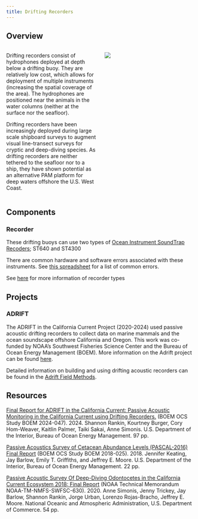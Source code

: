 ```yaml
---
title: Drifting Recorders
---
```


## Overview

::: columns
::: {.column width="50%"}
Drifting recorders consist of hydrophones deployed at depth below a drifting buoy. They are relatively low cost, which allows for deployment of multiple instruments (increasing the spatial coverage of the area). The hydrophones are positioned near the animals in the water columns (neither at the surface nor the seafloor).

Drifting recorders have been increasingly deployed during large scale shipboard surveys to augment visual line-transect surveys for cryptic and deep-diving species. As drifting recorders are neither tethered to the seafloor nor to a ship, they have shown potential as an alternative PAM platform for deep waters offshore the U.S. West Coast.
:::

::: {.column width="50%"}
![](images/DriftingAcousticBuoyDiagram.jpg)
:::
:::

## Components

### Recorder

These drifting buoys can use two types of [Ocean Instrument SoundTrap Recoders](https://www.oceaninstruments.co.nz/); ST640 and ST4300

There are common hardware and software errors associated with these instruments. See [this spreadsheet](https://sael-swfsc.github.io/adrift-field-methods/content/Hardware-Subsurface.html#recorder) for a list of common errors.

See [here](https://sael-swfsc.github.io/adrift-field-methods/content/Hardware-Subsurface.html#recorder) for more information of recorder types

## Projects

### ADRIFT

The ADRIFT in the California Current Project (2020-2024) used passive acoustic drifting recorders to collect data on marine mammals and the ocean soundscape offshore California and Oregon. This work was co-funded by NOAA's Southwest Fisheries Science Center and the Bureau of Ocean Energy Management (BOEM). More information on the Adrift project can be found [here](https://sael-swfsc.github.io/Adrift/).

Detailed information on building and using drifting acoustic recorders can be found in the [Adrift Field Methods](https://sael-swfsc.github.io/adrift-field-methods/).

## Resources

[Final Report for ADRIFT in the California Current: Passive Acoustic Monitoring in the California Current using Drifting Recorders.](https://github.com/SAEL-SWFSC/Adrift/blob/main/manuscript/Report_ADRIFT.Rankin_G14M20PG00013.pdf) (BOEM OCS Study BOEM 2024-047). 2024. Shannon Rankin, Kourtney Burger, Cory Hom-Weaver, Kaitlin Palmer, Taiki Sakai, Anne Simonis. U.S. Department of the Interior, Bureau of Ocean Energy Management. 97 pp.

[Passive Acoustics Survey of Cetacean Abundance Levels (PASCAL-2016) Final Report](https://www.boem.gov/sites/default/files/environmental-stewardship/Environmental-Studies/Pacific-Region/Studies/BOEM-2018-025.pdf) (BOEM OCS Study BOEM 2018-025). 2018. Jennifer Keating, Jay Barlow, Emily T. Griffiths, and Jeffrey E. Moore. U.S. Department of the Interior, Bureau of Ocean Energy Management. 22 pp.

[Passive Acoustic Survey Of Deep-Diving Odontocetes in the California Current Ecosystem 2018: Final Report](https://doi.org/10.25923/W5XX-JZ73) (NOAA Technical Memorandum NOAA-TM-NMFS-SWFSC-630). 2020. Anne Simonis, Jenny Trickey, Jay Barlow, Shannon Rankin, Jorge Urban, Lorenzo Rojas-Bracho, Jeffrey E. Moore. National Oceanic and Atmospheric Administration, U.S. Department of Commerce. 54 pp.
